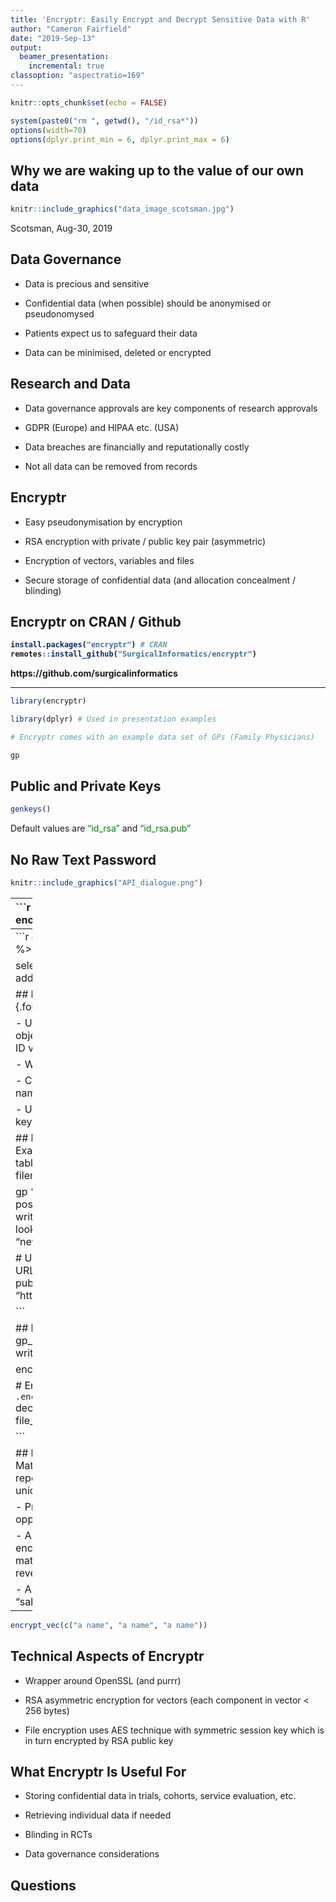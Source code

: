 ```yaml
---
title: 'Encryptr: Easily Encrypt and Decrypt Sensitive Data with R'
author: "Cameron Fairfield"
date: "2019-Sep-13"
output:   
  beamer_presentation:
    incremental: true
classoption: "aspectratio=169"
---
```



```r
knitr::opts_chunk$set(echo = FALSE)
```
```r
system(paste0("rm ", getwd(), "/id_rsa*"))
options(width=70)
options(dplyr.print_min = 6, dplyr.print_max = 6)
```


## Why we are waking up to the value of our own data {#waking-up-to-data}
```r
knitr::include_graphics("data_image_scotsman.jpg") 
```

Scotsman, Aug-30, 2019

## Data Governance {.fourlinestext}

- Data is precious and sensitive

- Confidential data (when possible) should be anonymised or pseudonomysed

- Patients expect us to safeguard their data

- Data can be minimised, deleted or encrypted


## Research and Data {.fourlinestext}

- Data governance approvals are key components of research approvals

- GDPR (Europe) and HIPAA etc. (USA)

- Data breaches are financially and reputationally costly

- Not all data can be removed from records



## Encryptr {.fourlinestext}

- Easy pseudonymisation by encryption

- RSA encryption with private / public key pair (asymmetric)

- Encryption of vectors, variables and files

- Secure storage of confidential data (and allocation concealment / blinding)


## Encryptr on CRAN / Github
<b>
```r
install.packages("encryptr") # CRAN
remotes::install_github("SurgicalInformatics/encryptr")
```

https://github.com/surgicalinformatics
</b>

----

```r

library(encryptr)

library(dplyr) # Used in presentation examples

# Encryptr comes with an example data set of GPs (Family Physicians)

gp

```

## Public and Private Keys {.basictext}
```r

genkeys()

```
Default values are <span style="color:green">"id_rsa"</span> and <span style="color:green">"id_rsa.pub"</span>


## No Raw Text Password {data-background=#E1D9D7}
```r
knitr::include_graphics("API_dialogue.png") 
```


----
```r

gp_encrypt = gp %>% 
  encrypt(name)

gp_encrypt %>% 
  select(organisation_code, name, address1)
```


----
```r

gp_encrypt %>%
  slice(1:2) %>%
  decrypt(name) %>% 
  
  select(organisation_code, name, address1)
```

## Encryptr Customisation {.fourlinestext}

- Use look-up table - create object with encrypted output and ID variable on which to match

- Write a look-up file

- Customise file names, key names, encrypt several variables

- Use a publicly-available public key

## Encryptr Customisation Examples
```r
# Creating a lookup table with specified name and filename

gp %>% 
  encrypt(name, postcode, 
          lookup = TRUE, write_lookup = TRUE, 
          lookup_name = "new_lookup_name")


# Using a public key hosted at URL
gp %>% 
  encrypt(name, public_key_path = "https://<some_url>/id_rsa.pub")

```

## Encryptr File Encryption
```r
gp_encrypt %>% write_csv("gp_enc.csv")


encrypt_file("gp.csv")



# Encrypted file will have suffix: `.encryptr.bin`
decrypt_file("gp.csv.encryptr.bin", file_name = "gp2.csv")

```

## Encryptr Ciphertexts Not Matchable {.fourlinestext}
- Each repeat of encryption generates a unique number

- Prevents malicious, opportunistic use of public key

- Alternative symmetric encryption outputs can be matched (and not always reversed)

- Alternative methods need a "salt"

----
```r

encrypt_vec(c("a name", "a name", "a name"))

```

## Technical Aspects of Encryptr {.fourlinestext}
- Wrapper around OpenSSL (and purrr)

- RSA asymmetric encryption for vectors (each component in vector < 256 bytes)

- File encryption uses AES technique with symmetric session key which is in turn encrypted by RSA public key


## What Encryptr Is Useful For {.fourlinestext}

- Storing confidential data in trials, cohorts, service evaluation, etc.

- Retrieving individual data if needed

- Blinding in RCTs

- Data governance considerations

## Questions
